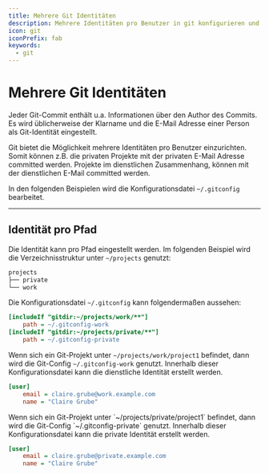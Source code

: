 ```yaml
---
title: Mehrere Git Identitäten
description: Mehrere Identitäten pro Benutzer in git konfigurieren und nutzen.
icon: git
iconPrefix: fab
keywords:
  - git
---
```


# Mehrere Git Identitäten

Jeder Git-Commit enthält u.a. Informationen über den Author des Commits.
Es wird üblicherweise der Klarname und die E-Mail Adresse einer Person als Git-Identität eingestellt.

Git bietet die Möglichkeit mehrere Identitäten pro Benutzer einzurichten.
Somit können z.B. die privaten Projekte mit der privaten E-Mail Adresse committed werden.
Projekte im dienstlichen Zusammenhang, können mit der dienstlichen E-Mail committed werden.

In den folgenden Beispielen wird die Konfigurationsdatei `~/.gitconfig` bearbeitet.

---

## Identität pro Pfad

Die Identität kann pro Pfad eingestellt werden.
Im folgenden Beispiel wird die Verzeichnisstruktur unter `~/projects` genutzt:

```txt variant=file
projects
├── private
└── work
```

Die Konfigurationsdatei `~/.gitconfig` kann folgendermaßen aussehen:

```ini variant='file' filePath='~/.gitconfig' id='gitconfig'
[includeIf "gitdir:~/projects/work/**"]
    path = ~/.gitconfig-work
[includeIf "gitdir:~/projects/private/**"]
    path = ~/.gitconfig-private
```

<Tabs id="projects">
  <TabItem title="Projekt unter <code>~/projects/work</code>">

Wenn sich ein Git-Projekt unter `~/projects/work/project1` befindet, dann wird die Git-Config `~/.gitconfig-work` genutzt.
Innerhalb dieser Konfigurationsdatei kann die dienstliche Identität erstellt werden.

```ini variant='file' filePath='~/.gitconfig-work' id='gitconfig-work'
[user]
    email = claire.grube@work.example.com
    name = "Claire Grube"
```

  </TabItem>
  <TabItem title="Projekt unter <code>~/projects/private</code>">
Wenn sich ein Git-Projekt unter `~/projects/private/project1` befindet, dann wird die Git-Config `~/.gitconfig-private` genutzt.
Innerhalb dieser Konfigurationsdatei kann die private Identität erstellt werden.

```ini variant='file' filePath='~/.gitconfig-private' id='gitconfig-private'
[user]
    email = claire.grube@private.example.com
    name = "Claire Grube"
```

  </TabItem>
</Tabs>

